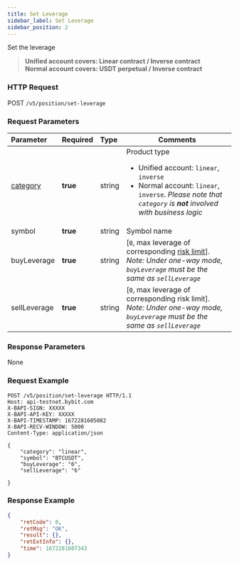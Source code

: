 ```yaml
---
title: Set Leverage
sidebar_label: Set Leverage
sidebar_position: 2
---
```


Set the leverage
> **Unified account covers: Linear contract / Inverse contract**<br/>
> **Normal account covers: USDT perpetual / Inverse contract**

### HTTP Request
POST `/v5/position/set-leverage`

### Request Parameters
| Parameter | Required | Type | Comments|
|:----- |:-------|:-----|------ |
|[category](../enum#category) |**true** |string |Product type <ul><li>Unified account: `linear`, `inverse`</li><li>Normal account: `linear`, `inverse`. _Please note that `category` is **not** involved with business logic_</li></ul>|
|symbol |**true** |string |Symbol name|
|buyLeverage |**true** |string |[`0`, max leverage of corresponding [risk limit](../market/risk-limit#)]. _Note: Under one-way mode, `buyLeverage` must be the same as `sellLeverage`_ |
|sellLeverage |**true** |string |[`0`, max leverage of corresponding risk limit]. _Note: Under one-way mode, `buyLeverage` must be the same as `sellLeverage`_|

### Response Parameters
None

### Request Example

```http
POST /v5/position/set-leverage HTTP/1.1
Host: api-testnet.bybit.com
X-BAPI-SIGN: XXXXX
X-BAPI-API-KEY: XXXXX
X-BAPI-TIMESTAMP: 1672281605082
X-BAPI-RECV-WINDOW: 5000
Content-Type: application/json

{
    "category": "linear",
    "symbol": "BTCUSDT",
    "buyLeverage": "6",
    "sellLeverage": "6"

}
```

### Response Example

```json
{
    "retCode": 0,
    "retMsg": "OK",
    "result": {},
    "retExtInfo": {},
    "time": 1672281607343
}
```
